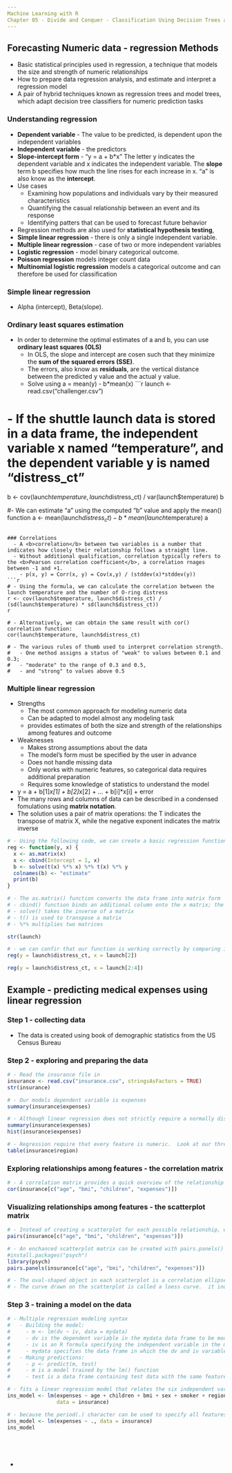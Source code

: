 ```yaml
---
Machine Learning with R
Chapter 05 - Divide and Conquer - Classification Using Decision Trees and Rules
---
```


## Forecasting Numeric data - regression Methods
- Basic statistical principles used in regression, a technique that models the size and strength of numeric relationships
- How to prepare data regression analysis, and estimate and interpret a regression model
- A pair of hybrid techniques known as regression trees and model trees, which adapt decision tree classifiers for numeric prediction tasks

### Understanding regression
  - <b>Dependent variable</b> - The value to be predicted, is dependent upon the independent variables
  - <b>Independent variable</b> - the predictors
  - <b>Slope-intercept form</b> - "y = a + b*x"  The letter y indicates the dependent variable and x indicates the independent variable.  The <b>slope</b> term b specifies how much the line rises for each increase in x.  "a" is also know as the <b>intercept</b>.
  - Use cases
    - Examining how populations and individuals vary by their measured characteristics
    - Quantifying the casual relationship between an event and its response
    - Identifying patters that can be used to forecast future behavior
  - Regression methods are also used for <b>statistical hypothesis testing</b>,
  - <b>Simple linear regression</b> - there is only a single independent variable.
  - <b>Multiple linear regression</b> - case of two or more independent variables
  - <b>Logistic regression</b> - model binary categorical outcome.
  - <b>Poisson regression</b> models integer count data
  - <b>Multinomial logistic regression</b> models a categorical outcome and can therefore be used for classification

### Simple linear regression
  - Alpha (intercept), Beta(slope).

### Ordinary least squares estimation
  - In order to determine the optimal estimates of a and b, you can use <b>ordinary least squares (OLS)</b>
    - In OLS, the slope and intercept are cosen such that they minimize the <b>sum of the squared errors (SSE)</b>.
    - The errors, also know as <b>residuals</b>, are the vertical distance between the predicted y value and the actual y value.
    - Solve using a = mean(y) - b*mean(x)
```r
launch <- read.csv("challenger.csv")

# - If the shuttle launch data is stored in a data frame, the independent variable x named "temperature", and the dependent variable y is named "distress_ct"
b <- cov(launch$temperature, launch$distress_ct) / var(launch$temperature)
b

#- We can estimate "a" using the computed "b" value and apply the mean() function
a <- mean(launch$distress_ct) - b * mean(launch$temperature)
a
```

### Correlations
  - A <b>correlation</b> between two variables is a number that indicates how closely their relationship follows a straight line.
  - Without additional qualification, correlation typically refers to the <b>Pearson correlation coefficient</b>, a correlation rnages between -1 and +1.
    - p(x, y) = Corr(x, y) = Cov(x,y) / (stddev(x)*stddev(y))
```r
# - Using the formula, we can calculate the correlation between the launch temperature and the number of O-ring distress
r <- cov(launch$temperature, launch$distress_ct) / (sd(launch$temperature) * sd(launch$distress_ct))
r

# - Alternatively, we can obtain the same result with cor() correlation function:
cor(launch$temperature, launch$distress_ct)

# - The various rules of thumb used to interpret correlation strength.  
#   - One method assigns a status of "weak" to values between 0.1 and 0.3; 
#   - "moderate" to the range of 0.3 and 0.5, 
#   - and "strong" to values above 0.5
```

### Multiple linear regression
  - Strengths
    - The most common approach for modeling numeric data
    - Can be adapted to model almost any modeling task
    - provides estimates of both the size and strength of the relationships among features and outcome
  - Weaknesses
    - Makes strong assumptions about the data
    - The model's form must be specified by the user in advance
    - Does not handle missing data
    - Only works with numeric features, so categorical data requires additional preparation
    - Requires some knowledge of statistics to understand the model
  - y = a + b[1]*x[1] + b[2]*x[2] + ... + b[i]*x[i] + error
  - The many rows and columns of data can be described in a condensed fomulations using <b>matrix notation</b>.
  - The solution uses a pair of matrix operations: the T indicates the transpose of matrix X, while the negative exponent indicates the matrix inverse
```r
# - Using the following code, we can create a basic regression function named reg(), which takes a parameter y and a parameter x
reg <- function(y, x) {
  x <- as.matrix(x)
  x <- cbind(Intercept = 1, x)
  b <- solve(t(x) %*% x) %*% t(x) %*% y
  colnames(b) <- "estimate"
  print(b)
}

# - The as.matrix() function converts the data frame into matrix form
# - cbind() function binds an additional column onto the x matrix; the command Intercept = 1 instructs R to name the new column Intercept and to fill the column with repeating 1 values.
# - solve() takes the inverse of a matrix
# - t() is used to transpose a matrix
# - %*% multiplies two matrices

str(launch)

# - we can confir that our function is working correctly by comparing its result for the simple linear regression model of O-ring
reg(y = launch$distress_ct, x = launch[2])

reg(y = launch$distress_ct, x = launch[2:4])

```

## Example - predicting medical expenses using linear regression
### Step 1 - collecting data
  - The data is created using book of demographic statistics from the US Census Bureau

### Step 2 - exploring and preparing the data
```r
# - Read the insurance file in
insurance <- read.csv("insurance.csv", stringsAsFactors = TRUE)
str(insurance)

# - Our models dependent variable is expenses
summary(insurance$expenses)

# - Although linear regression does not strictly require a normally distributed dependent variable, the model often fits better when this is true.
summary(insurance$expenses)
hist(insurance$expenses)

# - Regression require that every feature is numeric.  Look at our three factor-type features.
table(insurance$region)
```

### Exploring relationships among features - the correlation matrix
```r
# - A correlation matrix provides a quick overview of the relationship between dependent and independent variables.
cor(insurance[c("age", "bmi", "children", "expenses")])
```

### Visualizing relationships among features - the scatterplot matrix
```r
# - Instead of creating a scatterplot for each possible relationship, we can create a scatterplot matrix
pairs(insurance[c("age", "bmi", "children", "expenses")])

# - An enchanced scatterplot matrix can be created with pairs.panels()
#install.packages("psych")
library(psych)
pairs.panels(insurance[c("age", "bmi", "children", "expenses")])

# - The oval-shaped object in each scatterplot is a correlation ellipse.  It provides a visualization of correlation strength.
# - The curve drawn on the scatterplot is called a loess curve.  it indicates the general relationship between the x axis and y axis variables.
```

### Step 3 - training a model on the data
```r
# - Multiple regression modeling syntax
#   - Building the model:
#     - m <- lm(dv ~ iv, data = mydata)
#     - dv is the dependent variable in the mydata data frame to be modeled
#     - iv is an R formula specifying the independent variable in the mydata data frame to use in the model
#     - mydata specifies the data frame in which the dv and iv variables can be found
#   - Making predictions:
#     - p <- predict(m, test)
#     - m is a model trained by the lm() function
#     - test is a data frame containing test data with the same features as the training data used to build the model.

# - fits a linear regression model that relates the six independent variables to the total medical expenses.
ins_model <- lm(expenses ~ age + children + bmi + sex + smoker + region,
                data = insurance)

# - because the period(.) character can be used to specify all features, an equivalent to the prior command is:
ins_model <- lm(expenses ~ ., data = insurance)
ins_model
```

### 
```r
```

### 
```r
```

### 
  - 
  
### 
```r
```

